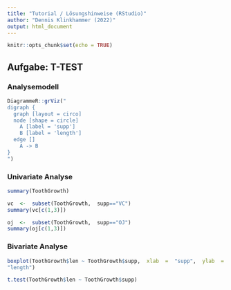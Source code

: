 ```yaml
---
title: "Tutorial / Lösungshinweise (RStudio)"
author: "Dennis Klinkhammer (2022)"
output: html_document
---
```


```r
knitr::opts_chunk$set(echo = TRUE)
```

## Aufgabe: T-TEST

### Analysemodell

```r
DiagrammeR::grViz("
digraph {
  graph [layout = circo]
  node [shape = circle]
    A [label = 'supp']
    B [label = 'length']
  edge []
    A -> B
}
")
```

### Univariate Analyse

```r
summary(ToothGrowth)
```

```r
vc  <-  subset(ToothGrowth,  supp=="VC")
summary(vc[c(1,3)])
```

```r
oj  <-  subset(ToothGrowth,  supp=="OJ")
summary(oj[c(1,3)])
```

### Bivariate Analyse

```r
boxplot(ToothGrowth$len ~ ToothGrowth$supp,  xlab  =  "supp",  ylab  = 
"length")
```

```r
t.test(ToothGrowth$len ~ ToothGrowth$supp)
```